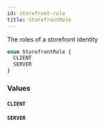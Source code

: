 ```yaml
---
id: storefront-role
title: StorefrontRole
---
```



The roles of a storefront identity


```graphql
enum StorefrontRole {
  CLIENT
  SERVER
}
```


### Values

#### `CLIENT` 




#### `SERVER` 






